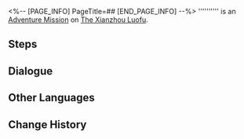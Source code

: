 <%-- [PAGE_INFO]
PageTitle=##
[END_PAGE_INFO] --%>
{{Stub|Dialogue.}}
{{Mission Infobox
|id            = 4040252
|title         = 
|image         = <!--Mission .png-->
|type          = Adventure
|event_name    = 
|chapter       = 
|requirements  = {{cx}}<!--Hidden Exploration Objective ID 4040250--> completed
|summary       = <!--official mission summary from Fate's Atlas-->
|characters    = Trailblazer; Xiaoyu; Yuluo
|startLocation = [[The Xianzhou Luofu]] - [[Alchemy Commission]]
|world         = The Xianzhou Luofu
|area          = Alchemy Commission
|prev          = 
|next          = 
|exp           = 
|credits       = 
|stellarJade   = 
|other         = {{Card List|Condensed Aether*1}}
}}
'''''''''' is an [[Adventure Mission]] on [[The Xianzhou Luofu]].

==Steps==


<!--
==Gameplay Notes==

--><!--
==Trial Character==

-->
==Dialogue==
{{Stub Dialogue}}
{{Dialogue Start}}
:{{tx}}
{{Dialogue End}}

==Other Languages==
{{Other Languages
|en   = 
|zhs  = 
|zht  = 
|ja   = 
|ko   = 
|es   = 
|fr   = 
|ru   = 
|th   = 
|vi   = 
|de   = 
|id   = 
|pt   = 
}}

==Change History==
{{Change History|1.3}}

